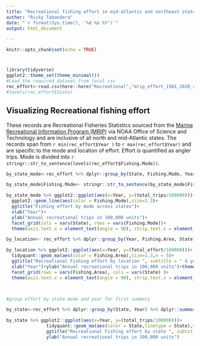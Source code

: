 ```yaml
---
title: "Recreational fishing effort in mid-atlantic and northeast states"
author: "Ricky Tabandera"
date: "`r format(Sys.time(), '%d %b %Y')`"
output: html_document

---
```


```r
knitr::opts_chunk$set(echo = TRUE)
```
# 
```r
library(tidyverse)
ggplot2::theme_set(theme_minimal())
#Load the required dataset from local csv
rec_effort<-read.csv(here::here("Recreational","mrip_effort_1981_2020_rec_trips_MA_NE.csv"), stringsAsFactors = T, fileEncoding = 'UTF-8-BOM')
#levels(rec_effort$State)


```
## Visualizing Recreational fishing effort

These records are Recreational Fisheries Statistics sourced from the [ Marine Recreational Information Program (MRIP) ](https://www.st.nmfs.noaa.gov/recreational-fisheries/data-and-documentation/queries/index) via NOAA Office of Science and Technology and are inclusive of all north and mid-Atlantic states. The records span from `r min(rec_effort$Year )` to `r max(rec_effort$Year) ` and are specific to the mode and location of effort. Effort is quantified as angler trips. Mode is divided into `r stringr::str_to_sentence(levels(rec_effort$Fishing.Mode))`.




```r
by_state_mode<-rec_effort %>% dplyr::group_by(State, Fishing.Mode, Year) %>% dplyr::summarise (total_trips= sum(Angler.Trips))

by_state_mode$Fishing.Mode<- stringr::str_to_sentence(by_state_mode$Fishing.Mode)

by_state_mode %>% ggplot2::ggplot(aes(x=Year, y=(total_trips/100000)))+
  ggplot2::geom_line(aes(color = Fishing.Mode),size=1.3)+
  ggtitle("Fishing effort by mode across states")+
  xlab("Year")+
  ylab("Annual recreational trips in 100,000 units")+
  facet_grid(cols = vars(State), rows = vars(Fishing.Mode))+
  theme(axis.text.x = element_text(angle = 90), strip.text.x = element_text(size = 7,angle = 30))


```

```r

by_location<- rec_effort %>% dplyr::group_by(Year, Fishing.Area, State) %>% dplyr::summarise(Total_effort=sum(Angler.Trips))

by_location %>% ggplot2::ggplot(aes(x=Year, y=(Total_effort/100000)))+
  tidyquant::geom_ma(aes(color = Fishing.Area),size=1.3,n = 5)+
  ggtitle("Recreational Fishing effort by location ", subtitle = " 4 year rolling average")+
  xlab("Year")+ylab("Annual recreational trips in 100,000 units")+theme_minimal()+
  facet_grid(rows = vars(Fishing.Area), cols = vars(State) )+
  theme(axis.text.x = element_text(angle = 90), strip.text.x = element_text(size = 7,angle = 30))




```

```r
#group effort by state mode and year for first summary

by_state<-rec_effort %>% dplyr::group_by(State, Year) %>% dplyr::summarise (total_trips= sum(Angler.Trips))

by_state %>% ggplot2::ggplot(aes(x=Year, y=(total_trips/100000)))+
               tidyquant::geom_ma(aes(color = State,linetype = State),size=1.3, n=5)+
               ggtitle("Recreational Fishing effort by state ", subtitle = "5 year rolling average")+xlab("Year")+
               ylab("Annual recreational trips in 100,000 units")
```

